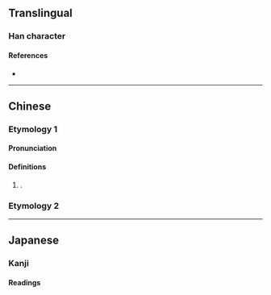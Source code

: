 {{character info}}
==Translingual==

===Han character===
{{Han char|rn=9|rad=人|as=02|sn=4|four=28200|canj=OC|ids=⿰亻八}}

====References====
* {{Han ref|kx=0091.160|dkj=00356|dj=0194.010|hdz=10109.010|uh=4EC8|ud=20168|bh=C954|bd=51540}}

----

==Chinese==
{{zh-forms}}

===Etymology 1===

====Pronunciation====
{{zh-pron
|m=Bā
|c=baat3
|mc=
|oc=
|ma=
|cat=pn
}}

====Definitions====
{{zh-hanzi}}

# {{surname|zh|nodot=1}}.

===Etymology 2===
{{zh-see|捌|v|Min: know}}

----

==Japanese==

===Kanji===
{{ja-kanji|grade=|rs=人02}}

====Readings====
{{ja-readings
|goon=はち
|kanon=はつ
}}